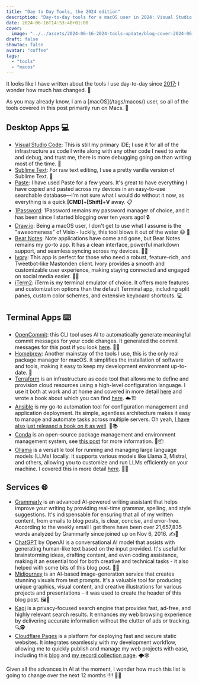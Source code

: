 ```yaml
---
title: "Day to Day Tools, the 2024 edition"
description: "Day-to-day tools for a macOS user in 2024: Visual Studio Code, Sublime Text, Paste, 1Password, and more. Discover essential desktop, terminal, and online services for productivity."
date: 2024-06-16T14:53:40+01:00
cover:
  image: "../../assets/2024-06-16-2024-tools-update/blog-cover-2024-06-16-2024-tools-update.png"
draft: false
showToc: false
avatar: "coffee"
tags:
  - "tools"
  - "macos"
---
```


It looks like I have written about the tools I use day-to-day since [2017](/2017/01/05/day-to-day-tools/); I wonder how much has changed. 🤔

<InfoCallout title="Info">
As you may already know, I am a [macOS](/tags/macos/) user, so all of the tools covered in this post primarily run on Macs. 🍎
</InfoCallout>

## Desktop Apps 💻

- [Visual Studio Code](https://code.visualstudio.com/): This is still my primary IDE; I use it for all of the infrastructure as code I write along with any other code I need to write and debug, and trust me, there is more debugging going on than writing most of the time. 🐛
- [Sublime Text](https://www.sublimetext.com/): For raw text editing, I use a pretty vanilla version of Sublime Text. 📝 
- [Paste](https://pasteapp.io): I have used Paste for a few years. It's great to have everything I have copied and pasted across my devices in an easy-to-use searchable database—I'm not sure what I would do without it now, as everything is a quick **[CMD]**+**[Shift]**+**V** away. 📋
- [1Password](https://1password.com/): 1Password remains my password manager of choice, and it has been since I started blogging over ten years ago! 🔒 
- [Draw.io](https://www.drawio.com/): Being a macOS user, I don't get to use what I assume is the "awesomeness" of Visio - luckily, this tool blows it out of the water 😃 🎨
- [Bear Notes](https://bear.app/): Note applications have come and gone, but Bear Notes remains my go-to app. It has a clean interface, powerful markdown support, and seamless syncing across my devices. 🐻📝 
- [Ivory](https://tapbots.com/ivory/): This app is perfect for those who need a robust, feature-rich, and Tweetbot-like Mastonden client. Ivory provides a smooth and customizable user experience, making staying connected and engaged on social media easier. 🐘💬
- [iTerm2](https://iterm2.com/): iTerm is my terminal emulator of choice. It offers more features and customization options than the default Terminal app, including split panes, custom color schemes, and extensive keyboard shortcuts. 💻

## Terminal Apps ⌨️ 

- [OpenCommit](https://github.com/di-sukharev/opencommit): this CLI tool uses AI to automatically generate meaningful commit messages for your code changes. It generated the commit messages for this post if you look [here](https://github.com/russmckendrick/blog/commits/main/). 🤖💬
- [Homebrew](https://brew.sh/): Another mainstay of the tools I use, this is the only real package manager for macOS. It simplifies the installation of software and tools, making it easy to keep my development environment up-to-date. 🍺  
- [Terraform](https://www.terraform.io/) is an infrastructure as code tool that allows me to define and provision cloud resources using a high-level configuration language. I use it both at work and at home and covered in more detail [here](/tags/terraform/) and wrote a book about which you can find [here](https://www.packtpub.com/product/infrastructure-as-code-for-beginners/9781837631636). ☁️🏗️
- [Ansible](https://www.ansible.com/) is my go-to automation tool for configuration management and application deployment. Its simple, agentless architecture makes it easy to manage and automate tasks across multiple servers. Oh yeah, [I have also just released a book on it as well](https://www.packtpub.com/product/learn-ansible-second-edition/9781835088913). 🤖📚
- [Conda](https://docs.conda.io/) is an open-source package management and environment management system, see [this post](/2024/04/06/conda-for-python-environment-management-on-macos/) for more information. 🐍📦
- [Ollama](https://ollama.com/) is a versatile tool for running and managing large language models (LLMs) locally. It supports various models like Llama 3, Mistral, and others, allowing you to customize and run LLMs efficiently on your machine. I covered this in more detail [here](/2024/03/29/running-llms-locally-with-ollama/). 🦙🧠

## Services 🌐

- [Grammarly](https://www.grammarly.com/) is an advanced AI-powered writing assistant that helps improve your writing by providing real-time grammar, spelling, and style suggestions. It's indispensable for ensuring that all of my written content, from emails to blog posts, is clear, concise, and error-free. According to the weekly email I get there have been over 21,657,835 words analyzed by Grammarly since joined up on Nov 6, 2016. ✍️🤖 
- [ChatGPT](https://www.openai.com/chatgpt) by OpenAI is a conversational AI model that assists with generating human-like text based on the input provided. It's useful for brainstorming ideas, drafting content, and even coding assistance, making it an essential tool for both creative and technical tasks - it also helped with some bits of this blog post. 💬🤖
- [Midjourney](https://www.midjourney.com/) is an AI-based image-generation service that creates stunning visuals from text prompts. It's a valuable tool for producing unique graphics, visual content, and creative illustrations for various projects and presentations - it was used to create the header of this blog post. 🖼️🤖
- [Kagi](https://kagi.com/) is a privacy-focused search engine that provides fast, ad-free, and highly relevant search results. It enhances my web browsing experience by delivering accurate information without the clutter of ads or tracking. 🔍🕵️
- [Cloudflare Pages](https://pages.cloudflare.com/) is a platform for deploying fast and secure static websites. It integrates seamlessly with my development workflow, allowing me to quickly publish and manage my web projects with ease, including this [blog](/) and [my record collection page](https://www.russ.fm/). 🌩️🕸️

Given all the advances in AI at the moment, I wonder how much this list is going to change over the next 12 months !!!! 🤯🔮
